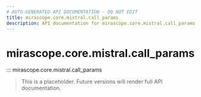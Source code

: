```yaml
---
# AUTO-GENERATED API DOCUMENTATION - DO NOT EDIT
title: mirascope.core.mistral.call_params
description: API documentation for mirascope.core.mistral.call_params
---
```


# mirascope.core.mistral.call_params

::: mirascope.core.mistral.call_params

> This is a placeholder. Future versions will render full API documentation.
